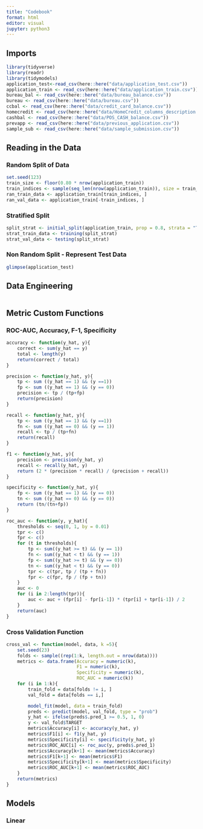 ```yaml
---
title: "Codebook"
format: html
editor: visual
jupyter: python3
---
```


## Imports

```r
library(tidyverse)
library(readr) 
library(tidymodels)
application_test<-read_csv(here::here("data/application_test.csv")) 
application_train <- read_csv(here::here("data/application_train.csv")) 
bureau_bal <- read_csv(here::here("data/bureau_balance.csv"))
bureau <- read_csv(here::here("data/bureau.csv")) 
ccbal <- read_csv(here::here("data/credit_card_balance.csv")) 
homecredit <- read_csv(here::here("data/HomeCredit_columns_description.csv")) 
cashbal <- read_csv(here::here("data/POS_CASH_balance.csv")) 
prevapp <- read_csv(here::here("data/previous_application.csv")) 
sample_sub <- read_csv(here::here("data/sample_submission.csv"))
```

## Reading in the Data

### Random Split of Data
```r
set.seed(123)
train_size <- floor(0.80 * nrow(application_train))
train_indices <- sample(seq_len(nrow(application_train)), size = train_size)
ran_train_data <- application_train[train_indices, ]
ran_val_data <- application_train[-train_indices, ]
```

### Stratified Split
```r
split_strat <- initial_split(application_train, prop = 0.8, strata = "TARGET")
strat_train_data <- training(split_strat)
strat_val_data <- testing(split_strat)
```

### Non Random Split - Represent Test Data

```r
glimpse(application_test)
```


## Data Engineering

```r

```

## Metric Custom Functions

### ROC-AUC, Accuracy, F-1, Specificity
```r
accuracy <- function(y_hat, y){
    correct <- sum(y_hat == y)
    total <- length(y)
    return(correct / total)
}

precision <- function(y_hat, y){
    tp <- sum ((y_hat == 1) && (y ==1))
    fp <- sum ((y_hat == 1) && (y == 0))
    precision <- tp / (tp+fp)
    return(precision)
}

recall <- function(y_hat, y){
    tp <- sum ((y_hat == 1) && (y ==1))
    fn <- sum ((y_hat == 0) && (y == 1))
    recall <- tp / (tp+fn)
    return(recall)
}

f1 <- function(y_hat, y){
    precision <- precision(y_hat, y)
    recall <- recall(y_hat, y)
    return (2 * (precision * recall) / (precision + recall))
}

specificity <- function(y_hat, y){
    fp <- sum ((y_hat == 1) && (y == 0))
    tn <- sum ((y_hat == 0) && (y == 0))
    return (tn/(tn+fp))
}

roc_auc <- function(y, y_hat){
    thresholds <- seq(0, 1, by = 0.01)
    tpr <- c()
    fpr <- c()
    for (t in thresholds){
        tp <- sum((y_hat >= t) && (y == 1))
        fn <- sum((y_hat < t) && (y == 1))
        fp <- sum((y_hat >= t) && (y == 0))
        tn <- sum((y_hat < t) && (y == 0))
        tpr <- c(tpr, tp / (tp + fn))
        fpr <- c(fpr, fp / (fp + tn))
    }
    auc <- 0
    for (i in 2:length(tpr)){
        auc <- auc + (fpr[i] - fpr[i-1]) * (tpr[i] + tpr[i-1]) / 2
    }
    return(auc)
}

```

### Cross Validation Function

```r
cross_val <- function(model, data, k =5){
    set.seed(23)
    folds <- sample((rep(1:k, length.out = nrow(data))))
    metrics <- data.frame(Accuracy = numeric(k),
                          F1 = numeric(k),
                          Specificity = numeric(k),
                          ROC_AUC = numeric(k))
    for (i in 1:k){
        train_fold = data[folds != i, ]
        val_fold = data[folds == i,]

        model_fit(model, data = train_fold)
        preds <- predict(model, val_fold, type = "prob")
        y_hat <- ifelse(preds$.pred_1 >= 0.5, 1, 0)
        y <- val_fold$TARGET
        metrics$Accuracy[i] <- accuracy(y_hat, y)
        metrics$F1[i] <- f1(y_hat, y)
        metrics$Specificity[i] <- specificity(y_hat, y)
        metrics$ROC_AUC[i] <- roc_auc(y, preds$.pred_1)
        metrics$Accuracy[k+1] <- mean(metrics$Accuracy)
        metrics$F1[k+1] <- mean(metrics$F1)
        metrics$Specificity[k+1] <- mean(metrics$Specificity)
        metrics$ROC_AUC[k+1] <- mean(metrics$ROC_AUC)
    }
    return(metrics)
}
```



## Models
### Linear 
```r

```